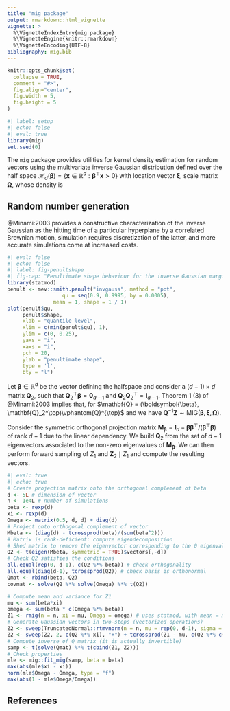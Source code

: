 ```yaml
---
title: "mig package"
output: rmarkdown::html_vignette
vignette: >
  %\VignetteIndexEntry{mig package}
  %\VignetteEngine{knitr::rmarkdown}
  %\VignetteEncoding{UTF-8}
bibliography: mig.bib
---
```


```r
knitr::opts_chunk$set(
  collapse = TRUE,
  comment = "#>",
  fig.align="center", 
  fig.width = 5, 
  fig.height = 5
)
```

```r
#| label: setup
#| echo: false
#| eval: true
library(mig)
set.seed(0)
```

The `mig` package provides utilities for kernel density estimation for random vectors  using the multivariate inverse Gaussian distribution defined over the half space $\mathcal{H}_d(\boldsymbol{\beta}) = \{\boldsymbol{x} \in \mathbb{R}^d: \boldsymbol{\beta}^\top \boldsymbol{x} > 0\}$ with location vector $\boldsymbol{\xi}$, scale matrix $\boldsymbol{\Omega}$, whose density is 
\begin{align*}
\frac{\boldsymbol{\beta}^\top\boldsymbol{\xi}}{(2\pi)^{d/2}|\boldsymbol{\Omega}|}(\boldsymbol{\beta}^\top\boldsymbol{x})^{-d/2-1}\exp \left\{-\frac{(\boldsymbol{x} - \boldsymbol{\xi})^\top \boldsymbol{\Omega}^{-1}(\boldsymbol{x}-\boldsymbol{\xi})}{2\boldsymbol{\beta}^\top\boldsymbol{x}}\right\}, \qquad \boldsymbol{x} \in \mathcal{H}_d(\boldsymbol{\beta}).
\end{align*}



## Random number generation
 
 
@Minami:2003 provides a constructive characterization of the inverse Gaussian as the hitting time of a particular hyperplane by a correlated Brownian motion, simulation requires discretization of the latter, and more accurate simulations come at increased costs. 
 
```r
#| eval: false
#| echo: false
#| label: fig-penultshape
#| fig-cap: "Penultimate shape behaviour for the inverse Gaussian margin with $\\xi=1$ and \\Omega=1$."
library(statmod)
penult <- mev::smith.penult("invgauss", method = "pot",
                  qu = seq(0.9, 0.9995, by = 0.0005), 
               mean = 1, shape = 1 / 1)
plot(penult$qu, 
     penult$shape, 
     xlab = "quantile level",
     xlim = c(min(penult$qu), 1), 
     ylim = c(0, 0.25),
     yaxs = "i",
     xaxs = "i",
     pch = 20,
     ylab = "penultimate shape",
     type = 'l',
     bty = "l")
```


Let $\boldsymbol{\beta} \in \mathbb{R}^d$ be the vector defining the halfspace and consider a $(d-1) \times d$ matrix $\mathbf{Q}_2$, such that $\mathbf{Q}_2^\top\boldsymbol{\beta} = \boldsymbol{0}_{d-1}$ and $\mathbf{Q}_2\mathbf{Q}_2^\top = \mathbf{I}_{d-1}$. Theorem 1 (3) of @Minami:2003 implies that, for $\mathbf{Q} = (\boldsymbol{\beta}, \mathbf{Q}_2^\top)\vphantom{Q}^{\top}$ and
\begin{align*} 
Z_1 &\sim \mathsf{MIG}(\boldsymbol{\beta}^\top\boldsymbol{\xi}, \boldsymbol{\beta}^\top\boldsymbol{\Omega}\boldsymbol{\beta}) \\
\boldsymbol{Z}_2 \mid Z_1 = z_1 &\sim \mathsf{Norm}_{d-1}\left[\mathbf{Q}_2\{\boldsymbol{\xi} + \boldsymbol{\Omega}\boldsymbol{\beta}/(\boldsymbol{\beta}^\top\boldsymbol{\Omega}\boldsymbol{\beta})(z_1-\boldsymbol{\beta}^\top\boldsymbol{\xi})\}, z_1(\mathbf{Q}_2\boldsymbol{\Omega}^{-1}\mathbf{Q}_2^\top)^{-1}\right],
\end{align*}
we have $\mathbf{Q}^{-1}\boldsymbol{Z} \sim \mathsf{MIG}(\boldsymbol{\beta}, \boldsymbol{\xi}, \boldsymbol{\Omega})$.

Consider the symmetric orthogonal projection matrix $\mathbf{M}_{\boldsymbol{\beta}}=\mathbf{I}_d - \boldsymbol{\beta}\boldsymbol{\beta}^\top/(\boldsymbol{\beta}^\top\boldsymbol{\beta})$ of rank $d-1$ due to the linear dependency. We build $\mathbf{Q}_2$ from the set of $d-1$ eigenvectors associated to the non-zero eigenvalues of $\mathbf{M}_{\boldsymbol{\beta}}$. We can then perform forward sampling of $Z_1$ and $\boldsymbol{Z}_2 \mid Z_1$ and compute the resulting vectors.

```r
#| eval: true
#| echo: true
# Create projection matrix onto the orthogonal complement of beta
d <- 5L # dimension of vector
n <- 1e4L # number of simulations
beta <- rexp(d)
xi <- rexp(d)
Omega <- matrix(0.5, d, d) + diag(d)
# Project onto orthogonal complement of vector
Mbeta <- (diag(d) - tcrossprod(beta)/(sum(beta^2)))
# Matrix is rank-deficient: compute eigendecomposition 
# Shed matrix to remove the eigenvector corresponding to the 0 eigenvalue
Q2 <- t(eigen(Mbeta, symmetric = TRUE)$vectors[,-d])
# Check Q2 satisfies the conditions
all.equal(rep(0, d-1), c(Q2 %*% beta)) # check orthogonality
all.equal(diag(d-1), tcrossprod(Q2)) # check basis is orthonormal
Qmat <- rbind(beta, Q2)
covmat <- solve(Q2 %*% solve(Omega) %*% t(Q2))

# Compute mean and variance for Z1
mu <- sum(beta*xi)
omega <- sum(beta * c(Omega %*% beta))
Z1 <- rmig(n = n, xi = mu, Omega = omega) # uses statmod, with mean = mu and shape mu^2/omega
# Generate Gaussian vectors in two-steps (vectorized operations)
Z2 <- sweep(TruncatedNormal::rtmvnorm(n = n, mu = rep(0, d-1), sigma = covmat), 1, sqrt(Z1), "*")
Z2 <- sweep(Z2, 2, c(Q2 %*% xi), "+") + tcrossprod(Z1 - mu, c(Q2 %*% c(Omega %*% beta)/omega))
# Compute inverse of Q matrix (it is actually invertible)
samp <- t(solve(Qmat) %*% t(cbind(Z1, Z2)))
# Check properties
mle <- mig::fit_mig(samp, beta = beta)
max(abs(mle$xi - xi))
norm(mle$Omega - Omega, type = "f")
max(abs(1 - mle$Omega/Omega))
```

## References
